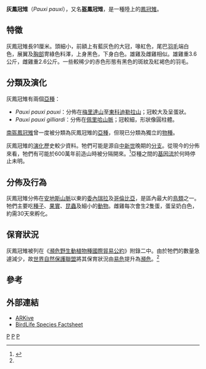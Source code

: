 {{Speciesbox
| taxon = Pauxi pauxi
| image = Stavenn Pauxi pauxi 00.jpg
| status = EN
| status_system = iucn3.1
| status_ref = <ref name=iucn>{{IUCN2008|assessors=BirdLife International|year=2008|id=141179|title=Pauxi pauxi|downloaded=2009-04-28}}</ref>
| binomial_authority = [[卡爾·林奈|Linnaeus]]，1766
| subdivision_ranks = [[亞種|亞種]]
| subdivision =
* ''Pauxi pauxi gilliardi''
* ''Pauxi pauxi pauxi''
}}

'''灰鳳冠雉'''（''Pauxi pauxi''），又名'''盔鳳冠雉'''，是一種陸上的[[鳳冠雉|鳳冠雉]]。

==特徵==
灰鳳冠雉長91厘米。頭細小，前額上有藍灰色的大冠，喙紅色，尾巴[[羽毛|羽毛]]端白色，展翼及[[胸部|胸部]]冑綠色料澤，上身黑色，下身白色。雄雞及雌雞相似。雄雞重3.6公斤，雌雞重2.6公斤。一些較稀少的赤色形態有黑色的斑紋及紅褐色的羽毛。

==分類及演化==
灰鳳冠雉有兩個[[亞種|亞種]]：
* ''Pauxi pauxi pauxi''：分佈在[[梅里達山|梅里達山]]至[[東科迪勒拉山|東科迪勒拉山]]；冠較大及呈蛋狀。
* ''Pauxi pauxi gilliardi''：分佈在[[佩里哈山脈|佩里哈山脈]]；冠較細，形狀像圓柱體。

[[南盔鳳冠雉|南盔鳳冠雉]]曾一度被分類為灰鳳冠雉的[[亞種|亞種]]，但現已分類為獨立的[[物種|物種]]。

灰鳳冠雉的[[演化|演化]]歷史較少資料。牠們可能是源自[[中新世|中新世]]晚期的[[分支|分支]]。從現今的分佈來看，牠們有可能於600萬年前造山時被分隔開來。<ref name=Pereira2004>{{Cite journal en|author=Pereira, Sérgio Luiz & Baker, Allan J.|year=2004|title=Vicariant speciation of curassows (Aves, Cracidae): a hypothesis based on mitochondrial DNA phylogeny|journal=Auk|volume=121|issue=3|pages=682-694|doi=10.1642/0004-8038(2004)121[0682:VSOCAC]2.0.CO;2|url=http://findarticles.com/p/articles/mi_qa3793/is_200407/ai_n9456682|access-date=2009-04-28|archive-date=2009-09-13|archive-url=https://web.archive.org/web/20090913195027/http://findarticles.com/p/articles/mi_qa3793/is_200407/ai_n9456682/|dead-url=no}}</ref>亞種之間的[[基因流|基因流]]於何時停止未明。

==分佈及行為==
灰鳳冠雉分佈在[[安地斯山脈|安地斯山脈]]以東的[[委內瑞拉|委內瑞拉]]及[[哥倫比亞|哥倫比亞]]，是區內最大的[[鳥類|鳥類]]之一。牠們主要吃[[種子|種子]]、[[果實|果實]]、[[昆蟲|昆蟲]]及細小的[[動物|動物]]。雌雞每次會生2隻蛋，蛋呈奶白色，約需30天來孵化。

==保育狀況==
灰鳳冠雉被列在《[[瀕危野生動植物種國際貿易公約|瀕危野生動植物種國際貿易公約]]》附錄二中。由於牠們的數量急遽減少，故[[世界自然保護聯盟|世界自然保護聯盟]]將其保育狀況由[[易危|易危]]提升為[[瀕危|瀕危]]。<ref name=iucn/>

==參考==
{{Reflist}}

==外部連結==
* [https://web.archive.org/web/20070313023905/http://www.arkive.org/species/GES/birds/Pauxi_pauxi/ ARKive]
* [http://www.birdlife.org/datazone/species/index.html?action=SpcHTMDetails.asp&sid=101&m=0 BirdLife Species Factsheet] {{Wayback|url=http://www.birdlife.org/datazone/species/index.html?action=SpcHTMDetails.asp&sid=101&m=0 |date=20090102194524 }}
{{雞形目|B.}}
{{Taxonbar|from=Q767354}}

[[Category:鳳冠雉科|P]]
[[Category:卡尔·林奈命名的生物分类|P]]
[[Category:1766年描述的鸟类|P]]